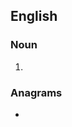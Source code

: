 ==English==

===Noun===
{{head|en|noun form}}

# {{plural of|larcenist|lang=en}}

===Anagrams===
* {{anagrams|en|a=aceilnrsst|interclass}}